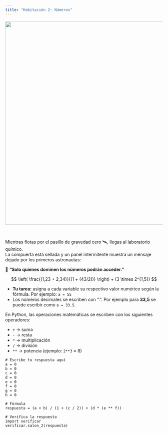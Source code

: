 ```yaml
---
title: "Habitación 2: Números"
---
```



<center>
<img src="./img/sala_02.png" width="650">
</center>

<br/>

Mientras flotas por el pasillo de gravedad cero 🛰️, llegas al laboratorio químico.  
La compuerta está sellada y un panel intermitente muestra un mensaje dejado por los primeros astronautas:

🧩 **"Solo quienes dominen los números podrán acceder."**

<div class="d-flex justify-content-center">
<div class="alert alert-warning text-center font-weight-bold">
$$
\left( \frac{(1,23 + 2,34)}{(1 + (43/2))} \right) + (3 \times 2^{1,5})
$$
</div>
</div>

<div class="alert alert-info">
* **Tu tarea:** asigna a cada variable su respectivo valor numérico según la fórmula.  Por ejemplo: `a = 55`
* Los números decimales se escriben con ".". Por ejemplo para **33,5** se puede escribir como `a = 33.5`.
</div>

::: {.callout-tip title="Operaciones matemáticas en Python" collapse="true"}
En Python, las operaciones matemáticas se escriben con los siguientes operadores:  

* `+` → suma  
* `-` → resta  
* `*` → multiplicación  
* `/` → división  
* `**` → potencia (ejemplo: `2**3` = 8)
:::

```pyodide-python
# Escribe tu respuesta aquí
a = 0
b = 0
c = 0
d = 0
e = 0
f = 0
g = 0
h = 0

# Fórmula
respuesta = (a + b) / (1 + (c / 2)) + (d * (e ** f))

# Verifica la respuesta
import verificar
verificar.salon_2(respuesta)
````
